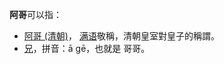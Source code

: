 '''阿哥'''可以指：
* [[阿哥_(清朝)|阿哥 (清朝)]]， [[满语|满语]]敬稱，清朝皇室對皇子的稱謂。
* [[兄|兄]]，拼音：ā gē，也就是 哥哥。

{{disambig|Cat=二字中國相關消歧義}}